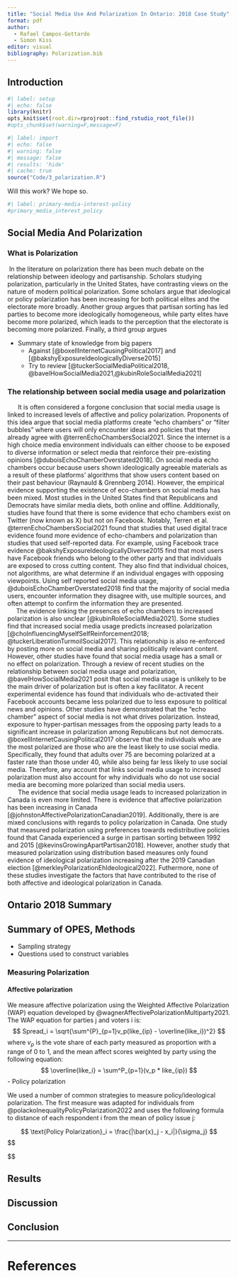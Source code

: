 ```yaml
---
title: "Social Media Use And Polarization In Ontario: 2018 Case Study"
format: pdf
author: 
  - Rafael Campos-Gottardo
  - Simon Kiss
editor: visual
bibliography: Polarization.bib
---
```


## Introduction

```r
#| label: setup
#| echo: false
library(knitr)
opts_knit$set(root.dir=rprojroot::find_rstudio_root_file())
#opts_chunk$set(warning=F,message=F)
```

```r
#| label: import
#| echo: false
#| warning: false
#| message: false
#| results: 'hide'
#| cache: true
source("Code/3_polarization.R")
```

Will this work? We hope so.

```r
#| label: primary-media-interest-policy
#primary_media_interest_policy
```

## Social Media And Polarization

### What is Polarization
|  In the literature on polarization there has been much debate on the relationship between ideology and partisanship. Scholars studying polarization, particularly in the United States, have contrasting views on the nature of modern political polarization. Some scholars argue that ideological or policy polarization has been increasing for both political elites and the electorate more broadly. Another group argues that partisan sorting has led parties to become more ideologically homogeneous, while party elites have become more polarized, which leads to the perception that the electorate is becoming more polarized. Finally, a third group argues
-   Summary state of knowledge from big papers
    -   Against [@boxellInternetCausingPolitical2017] and [@bakshyExposureIdeologicallyDiverse2015]
    -   Try to review [@tuckerSocialMediaPolitical2018, @bavelHowSocialMedia2021,@kubinRoleSocialMedia2021]

### The relationship between social media usage and polarization

|       It is often considered a forgone conclusion that social media usage is linked to increased levels of affective and policy polarization. Proponents of this idea argue that social media platforms create "echo chambers" or "filter bubbles" where users will only encounter ideas and policies that they already agree with @terrenEchoChambersSocial2021. Since the internet is a high choice media environment individuals can either choose to be exposed to diverse information or select media that reinforce their pre-existing opinions [@duboisEchoChamberOverstated2018]. On social media echo chambers occur because users shown ideologically agreeable materials as a result of these platforms' algorithms that show users content based on their past behaviour (Raynauld & Grennberg 2014). However, the empirical evidence supporting the existence of eco-chambers on social media has been mixed. Most studies in the United States find that Republicans and Democrats have similar media diets, both online and offline. Additionally, studies have found that there is some evidence that echo chambers exist on Twitter (now known as X) but not on Facebook. Notably, Terren et al. @terrenEchoChambersSocial2021 found that studies that used digital trace evidence found more evidence of echo-chambers and polarization than studies that used self-reported data. For example, using Facebook trace evidence @bakshyExposureIdeologicallyDiverse2015 find that most users have Facebook friends who belong to the other party and that individuals are exposed to cross cutting content. They also find that individual choices, not algorithms, are what determine if an individual engages with opposing viewpoints. Using self reported social media usage, @duboisEchoChamberOverstated2018 find that the majority of social media users, encounter information they disagree with, use multiple sources, and often attempt to confirm the information they are presented.

|      The evidence linking the presences of echo chambers to increased polarization is also unclear [@kubinRoleSocialMedia2021]. Some studies find that increased social media usage predicts increased polarization [@choInfluencingMyselfSelfReinforcement2018; @tuckerLiberationTurmoilSocial2017]. This relationship is also re-enforced by posting more on social media and sharing politically relevant content. However, other studies have found that social media usage has a small or no effect on polarization. Through a review of recent studies on the relationship between social media usage and polarization, @bavelHowSocialMedia2021 posit that social media usage is unlikely to be the main driver of polarization but is often a key facilitator. A recent experimental evidence has found that individuals who de-activated their Facebook accounts became less polarized due to less exposure to political news and opinions. Other studies have demonstrated that the "echo chamber" aspect of social media is not what drives polarization. Instead, exposure to hyper-partisan messages from the opposing party leads to a significant increase in polarization among Republicans but not democrats. @boxellInternetCausingPolitical2017 observe that the individuals who are the most polarized are those who are the least likely to use social media. Specifically, they found that adults over 75 are becoming polarized at a faster rate than those under 40, while also being far less likely to use social media. Therefore, any account that links social media usage to increased polarization must also account for why individuals who do not use social media are becoming more polarized than social media users.

|       The evidence that social media usage leads to increased polarization in Canada is even more limited. There is evidence that affective polarization has been increasing in Canada [@johnstonAffectivePolarizationCanadian2019]. Additionally, there is are mixed conclusions with regards to policy polarization in Canada. One study that measured polarization using preferences towards redistributive policies found that Canada experienced a surge in partisan sorting between 1992 and 2015 [@kevinsGrowingApartPartisan2018]. However, another study that measured polarization using distribution based measures only found evidence of ideological polarization increasing after the 2019 Canadian election [@merkleyPolarizationEhIdeological2022]. Futhermore, none of these studies investigate the factors that have contributed to the rise of both affective and ideological polarization in Canada. 

## Ontario 2018 Summary

## Summary of OPES, Methods

-   Sampling strategy
-   Questions used to construct variables

### Measuring Polarization

#### Affective polarization 
We measure affective polarization using the Weighted Affective Polarization (WAP) equation developed by @wagnerAffectivePolarizationMultiparty2021. The WAP equation for parties j and voters i is: 
$$
    Spread_i = \sqrt{\sum^{P}_{p=1}v_p(like_{ip} - \overline{like_i})^2}
    $$ 
where $v_p$ is the vote share of each party measured as proportion with a range of 0 to 1, and the mean affect scores weighted by party using the following equation: 
$$
    \overline{like_i} = \sum^P_{p=1}(v_p * like_{ip})
    $$
-   Policy polarization

We used a number of common strategies to measure policy/ideological polarization. The first measure was adapted for individuals from @polackoInequalityPolicyPolarization2022 and uses the following formula to distance of each respondent i from the mean of policy issue j:

$$
\text{Policy Polarization}_i = \frac{|\bar{x}_j -  x_i|}{\sigma_j}
$$
$$

$$

## Results

## Discussion

## Conclusion

------------------------------------------------------------------------

# References
